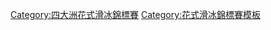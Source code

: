 {{template category}}
[[Category:四大洲花式滑冰錦標賽|Category:四大洲花式滑冰錦標賽]]
[[Category:花式滑冰錦標賽模板|Category:花式滑冰錦標賽模板]]